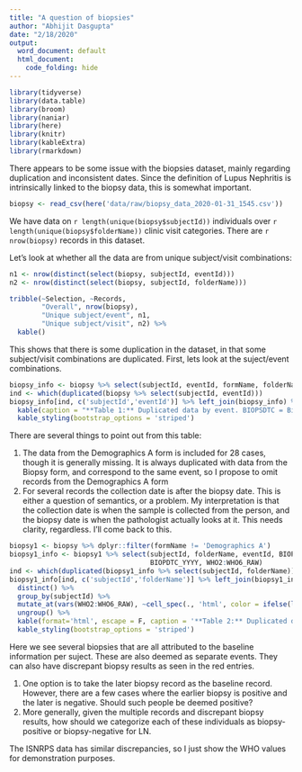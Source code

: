 ```yaml
---
title: "A question of biopsies"
author: "Abhijit Dasgupta"
date: "2/18/2020"
output:
  word_document: default
  html_document:
    code_folding: hide
---
```


```r
library(tidyverse)
library(data.table)
library(broom)
library(naniar)
library(here)
library(knitr)
library(kableExtra)
library(rmarkdown)
```

There appears to be some issue with the biopsies dataset, mainly regarding
duplication and inconsistent dates. Since the definition of Lupus Nephritis
is intrinsically linked to the biopsy data, this is somewhat important. 

```r
biopsy <- read_csv(here('data/raw/biopsy_data_2020-01-31_1545.csv'))
```

We have data on `r length(unique(biopsy$subjectId))` individuals over `r length(unique(biopsy$folderName))` clinic visit categories. There are `r nrow(biopsy)` records in this dataset. 

Let's look at whether all the data are from unique subject/visit combinations: 

```r
n1 <- nrow(distinct(select(biopsy, subjectId, eventId)))
n2 <- nrow(distinct(select(biopsy, subjectId, folderName)))

tribble(~Selection, ~Records,
        "Overall", nrow(biopsy),
        "Unique subject/event", n1,
        "Unique subject/visit", n2) %>% 
  kable()
```

    
This shows that there is some duplication in the dataset, in that some subject/visit combinations are duplicated. First, lets look at the suject/event combinations.

```r
biopsy_info <- biopsy %>% select(subjectId, eventId, formName, folderName, BIOPSDTC_YYYY, BIOPDTC_YYYY)
ind <- which(duplicated(biopsy %>% select(subjectId, eventId)))
biopsy_info[ind, c('subjectId','eventId')] %>% left_join(biopsy_info) %>% 
  kable(caption = "**Table 1:** Duplicated data by event. BIOPSDTC = Biopsy Date, BIOPDTC = Date of collection.") %>% 
  kable_styling(bootstrap_options = 'striped')
```

There are several things to point out from this table:

1. The data from the Demographics A form is included for 28 cases, though it is generally missing. It is always duplicated with data from the Biopsy form, and correspond to the same event, so I propose to omit records from the Demographics A form
1. For several records the collection date is after the biopsy date. This is either a question of semantics, or a problem. My interpretation is that the collection date is when the sample is collected from the person, and the biopsy date is when the pathologist actually looks at it. This needs clarity, regardless. I'll come back to this.

```r
biopsy1 <- biopsy %>% dplyr::filter(formName != 'Demographics A')
biopsy1_info <- biopsy1 %>% select(subjectId, folderName, eventId, BIOPSDTC_YYYY,
                                   BIOPDTC_YYYY, WHO2:WHO6_RAW)
ind <- which(duplicated(biopsy1_info %>% select(subjectId, folderName)))
biopsy1_info[ind, c('subjectId','folderName')] %>% left_join(biopsy1_info) %>% 
  distinct() %>% 
  group_by(subjectId) %>% 
  mutate_at(vars(WHO2:WHO6_RAW), ~cell_spec(., 'html', color = ifelse(length(unique(.))>1, 'red','black'))) %>% 
  ungroup() %>% 
  kable(format='html', escape = F, caption = '**Table 2:** Duplicated data by visit name. BIOPSDTC = Biopsy Date, BIOPDTC=Date of Collection.') %>% 
  kable_styling(bootstrap_options = 'striped')
```

Here we see several biopsies that are all attributed to the baseline information per suject. These are also deemed as separate events. They can also have discrepant biopsy results as seen in the red entries.  

1. One option is to take the later biopsy record as the baseline record. However, there are a few cases where the earlier biopsy is positive and the later is negative. Should such people be deemed positive?
1. More generally, given the multiple records and discrepant biopsy results, how should we categorize each of these individuals as biopsy-positive or biopsy-negative for LN. 

The ISNRPS data has similar discrepancies, so I just show the WHO values for demonstration purposes. 


